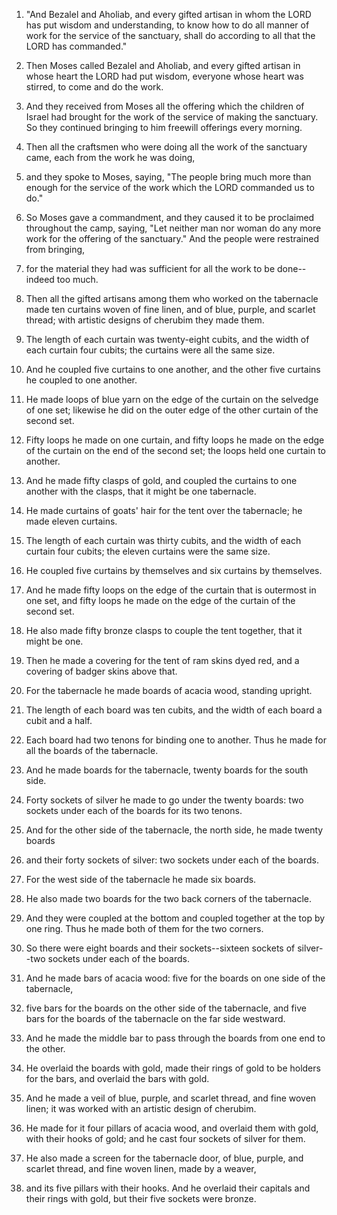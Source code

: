 
1. "And Bezalel and Aholiab, and every gifted artisan in whom the LORD has put wisdom and understanding, to know how to do all manner of work for the service of the sanctuary, shall do according to all that the LORD has commanded."

2. Then Moses called Bezalel and Aholiab, and every gifted artisan in whose heart the LORD had put wisdom, everyone whose heart was stirred, to come and do the work.

3. And they received from Moses all the offering which the children of Israel had brought for the work of the service of making the sanctuary. So they continued bringing to him freewill offerings every morning.

4. Then all the craftsmen who were doing all the work of the sanctuary came, each from the work he was doing,

5. and they spoke to Moses, saying, "The people bring much more than enough for the service of the work which the LORD commanded us to do."

6. So Moses gave a commandment, and they caused it to be proclaimed throughout the camp, saying, "Let neither man nor woman do any more work for the offering of the sanctuary." And the people were restrained from bringing,

7. for the material they had was sufficient for all the work to be done--indeed too much.

8. Then all the gifted artisans among them who worked on the tabernacle made ten curtains woven of fine linen, and of blue, purple, and scarlet thread; with artistic designs of cherubim they made them.

9. The length of each curtain was twenty-eight cubits, and the width of each curtain four cubits; the curtains were all the same size.

10. And he coupled five curtains to one another, and the other five curtains he coupled to one another.

11. He made loops of blue yarn on the edge of the curtain on the selvedge of one set; likewise he did on the outer edge of the other curtain of the second set.

12. Fifty loops he made on one curtain, and fifty loops he made on the edge of the curtain on the end of the second set; the loops held one curtain to another.

13. And he made fifty clasps of gold, and coupled the curtains to one another with the clasps, that it might be one tabernacle.

14. He made curtains of goats' hair for the tent over the tabernacle; he made eleven curtains.

15. The length of each curtain was thirty cubits, and the width of each curtain four cubits; the eleven curtains were the same size.

16. He coupled five curtains by themselves and six curtains by themselves.

17. And he made fifty loops on the edge of the curtain that is outermost in one set, and fifty loops he made on the edge of the curtain of the second set.

18. He also made fifty bronze clasps to couple the tent together, that it might be one.

19. Then he made a covering for the tent of ram skins dyed red, and a covering of badger skins above that.

20. For the tabernacle he made boards of acacia wood, standing upright.

21. The length of each board was ten cubits, and the width of each board a cubit and a half.

22. Each board had two tenons for binding one to another. Thus he made for all the boards of the tabernacle.

23. And he made boards for the tabernacle, twenty boards for the south side.

24. Forty sockets of silver he made to go under the twenty boards: two sockets under each of the boards for its two tenons.

25. And for the other side of the tabernacle, the north side, he made twenty boards

26. and their forty sockets of silver: two sockets under each of the boards.

27. For the west side of the tabernacle he made six boards.

28. He also made two boards for the two back corners of the tabernacle.

29. And they were coupled at the bottom and coupled together at the top by one ring. Thus he made both of them for the two corners.

30. So there were eight boards and their sockets--sixteen sockets of silver--two sockets under each of the boards.

31. And he made bars of acacia wood: five for the boards on one side of the tabernacle,

32. five bars for the boards on the other side of the tabernacle, and five bars for the boards of the tabernacle on the far side westward.

33. And he made the middle bar to pass through the boards from one end to the other.

34. He overlaid the boards with gold, made their rings of gold to be holders for the bars, and overlaid the bars with gold.

35. And he made a veil of blue, purple, and scarlet thread, and fine woven linen; it was worked with an artistic design of cherubim.

36. He made for it four pillars of acacia wood, and overlaid them with gold, with their hooks of gold; and he cast four sockets of silver for them.

37. He also made a screen for the tabernacle door, of blue, purple, and scarlet thread, and fine woven linen, made by a weaver,

38. and its five pillars with their hooks. And he overlaid their capitals and their rings with gold, but their five sockets were bronze.



